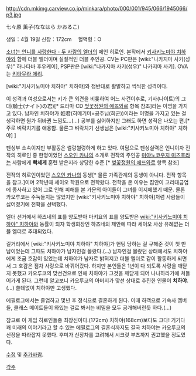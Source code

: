 http://cdn.mkimg.carview.co.jp/minkara/photo/000/001/945/066/1945066/p3.jpg

七々原 薫子(ななはら かおるこ)

생일：4월 19일 
신장：172cm　
혈액형：O

[[소녀는 언니를 사랑한다 - 두 사람의 엘더]]의 메인 히로인. 본작에서 [[키사키노미야 치하야]]와 함께 더블 엘더이며 실질적인 더블 주인공. CV는 PC판은 [wiki:"나카지마 사키(성우)" 하나타바 후우케이], PSP판은 [wiki:"나카지마 사키(성우)" 나카지마 사키]. OVA는 [[키타무라 에리]].

[wiki:"키사키노미야 치하야" 치하야]와 정반대로 활발하고 씩씩한 성격이다. 

이 성격과 여성으로서는 키가 큰 외견을 비롯하여 어느 사건이후로, 기사(나이트)의 그대(騎士(ナイト)の君)[* 드라마 CD [[벚꽃정원의 에뜨와르]] 항목 참조]라는 이명을 가지고 있다. 남자인 치하야가 姫君(히메기미=공주님(희군))이라는 이명을 가지고 있는 걸 생각하면 뭔가 뒤바뀐 느낌도...(…) 공부를 싫어하지만 그래도 하면 성적은 나오는 편.[* 주로 벼락치기를 애용함. 물론그 벼락치기 선생님은 [wiki:"키사키노미야 치하야" 치하야] ]

펜싱부 소속이지만 부활동은 썰렁썰렁하게 하고 있다. 여담으로 펜싱실력은 언니이자 전작의 히로인 중 한명이었던 [[스오인 카나]]의 소개로 전작의 주인공 [[미야노코우지 미즈호]]라는 사람에게 '''빡세게''' 훈련 받은지라 상당한 수준.[* [[벚꽃정원의 에뜨와르]] 항목 참조]

전작의 히로인이었던 [[스오인 카나]]의 동생[* 물론 가족관계의 동생이 아니다. 전작 항목을 참고.]이며 2학년때 세이오 학원으로 전학왔다. 전학을 온 이유는 집안이 고리대금업에 종사하고 있어 그로 인해 피해를 본 가문의 아이들이 그녀를 이지메했기 때문. 물론 카오루코는 주눅들지는 않았지만 [wiki:"키사키노미야 치하야" 치하야]처럼 사람들이 싫어졌기에 전학을 선택했다.

엘더 선거에서 하츠네의 표를 양도받아 마키요의 표를 양도받은 [[wiki:"키사키노미야 치하야" 치하야]]와 동률이 되자 학생회장인 하츠네의 제안에 따라 세이오 사상 유례없는 더블 엘더로 추대되었다.

길거리에서 [wiki:"키사키노미야 치하야" 치하야]가 헌팅 당하는 걸 구해준 것이 첫 만남이었는데 그때도 치하야가 남자인걸 몰랐다.(...) 남자인걸 몰랐던 상태에서도 치하야에게 조금 호감이 있었는데 치하야가 남자로 밝혀지고 더블 엘더로 같이 활동하게 되면서 그 호감은 점차 사랑으로 바뀌어갔다. 하지만 본인들은 1년이 다 되도록 사랑을 깨닫지 못했고 카오루코의 맞선건으로 인해 치하야가 그것을 깨닫게 되어 나나하라가에 쳐들어가게 된다. 그런데 알고보니 카오루코의 아버지가 맞선 상대로 추진한 인물이 '''치하야'''.(...) 쓸데없이 치하야만 고생했다.

에필로그에서는 졸업하고 몇년 후 정식으로 결혼하게 된다. 이때 하객으로 기숙사 멤버들, 클래스 메이트들이 와있는 걸로 봐서는 비밀을 모두 공개해버린듯 하다.(...)

참고로 이 게임 히로인들중 최장신이다.(172cm) 치하야(168cm)보다도 크다! 거기다 꽤 미래의 이야기라고 할 수 있는 에필로그의 결혼식까지도 결국 치하야는 카오루코의 신장을 따라잡지 못했다. 후미가 신장차를 고려해서 시크릿 부츠까지 권고했을 정도였다.

[[수정]] 및 [[추가바람]].

[[각주]]
